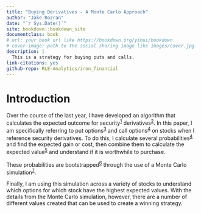 ```yaml
--- 
title: "Buying Derivatives - A Monte Carlo Approach"
author: "Jake Rozran"
date: "`r Sys.Date()`"
site: bookdown::bookdown_site
documentclass: book
# url: your book url like https://bookdown.org/yihui/bookdown
# cover-image: path to the social sharing image like images/cover.jpg
description: |
  This is a strategy for buying puts and calls.
link-citations: yes
github-repo: RLE-Analytics/iron_financial
---
```


# Introduction {#intro}

Over the course of the last year, I have developed an algorithm that calculates 
the expected outcome for security^[1](#def)^ derivatives^[2](#def)^. In this 
paper, I am specifically referring to put options^[3](#def)^ and call 
options^[4](#def)^ on stocks when I reference security derivatives. To do this, 
I calculate several probabilities^[4](#def)^ and find the expected gain or cost, 
then combine them to calculate the expected value^[5](#def)^ and understand if 
it is worthwhile to purchase. 

These probabilities are bootstrapped^[6](#def)^ through the use of a Monte Carlo 
simulation^[7](#def)^. 

Finally, I am using this simulation across a variety of stocks to understand 
which options for which stock have the highest expected values. With the details 
from the Monte Carlo simulation, however, there are a number of different values 
created that can be used to create a winning strategy. 
